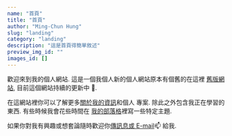 ```yaml
---
name: "首頁"
title: "首頁"
author: "Ming-Chun Hung"
slug: "landing"
category: "landing"
description: "這是首頁得簡單敘述"
preview_img_id: ""
images_id: []
---
```


歡迎來到我的個人網站. 這是一個我個人新的個人網站原本有個舊的在這裡
[舊版網站](https://nelsonpunch.netlify.app/), 目前這個網站持續的更新中 🚧.

在這網站裡你可以了解更多[關於我的資訊](/about/)和個人
專案. 除此之外包含我正在學習的東西. 有些時候我會花些時間在
[我的部落格](/blogs/)裡寫一些特定主題.

如果你對我有興趣或想套論隨時歡迎你[傳訊息或 E-mail](/contact/message-me/)📫 給我.
